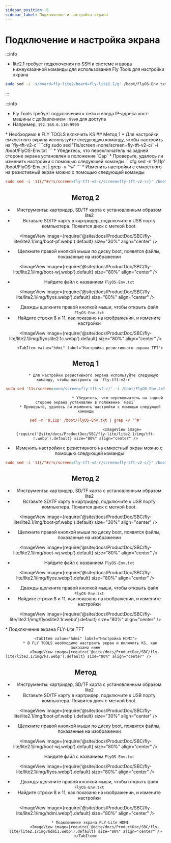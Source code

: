 ```yaml
---
sidebar_position: 6
sidebar_label: Подключение и настройка экрана
---
```







# Подключение и настройка экрана

:::info

* lite2.1 требует подключения по SSH к системе и ввода нижеуказанной команды для использования Fly Tools для настройки экрана
```bash
sudo sed -i 's/board=fly-lite2/board=fly-lite2.1/g' /boot/FlyOS-Env.txt
```
:::

:::info

* Fly Tools требует подключения к сети и ввода IP-адреса хост-машины с добавлением `:9999` для доступа
* Например, `192.168.6.110:9999`

<Tabs>
    <TabItem value="tft" label="TFT экран" default>
        * Необходимо в FLY TOOLS включить KS
            <ImageView image={require('@site/docs/ProductDoc/SBC/fly-lite/lite2.1/img/ks.webp').default} size="80%" align="center" />
        <Tabs>
    <TabItem value="tft" label="Настройка емкостного экрана TFT" default>
## Метод 1    
         * Для настройки емкостного экрана используйте следующую команду, чтобы настроить на `fly-tft-v2-c`
```cfg
sudo sed '11s/screen=none/screen=fly-tft-v2-c/' -i /boot/FlyOS-Env.txt
```
         * Убедитесь, что переключатель на задней стороне экрана установлен в положение `Cap`
    * Проверьте, удалось ли изменить настройки с помощью следующей команды
```cfg
sed -n '9,11p' /boot/FlyOS-Env.txt | grep -v '^#'
```
        <ImageView image={require('@site/docs/ProductDoc/SBC/fly-lite/lite2.1/img/tft-c.webp').default} size="80%" align="center" />
 * Изменить настройки с емкостного на резистивный экран можно с помощью следующей команды

```cfg
sudo sed -i '11{/^#/!s/screen=fly-tft-v2-c/screen=fly-tft-v2-r/}' /boot/FlyOS-Env.txt
``` 
## Метод 2
* Инструменты: картридер, SD/TF карта с установленным образом lite2
* Вставьте SD/TF карту в картридер, подключите к USB порту компьютера. Появится диск с меткой boot.

<ImageView image={require('@site/docs/ProductDoc/SBC/fly-lite/lite2.1/img/boot-pf.webp').default} size="30%" align="center" />

* Щелкните правой кнопкой мыши по диску boot, появятся файлы, показанные на изображении

<ImageView image={require('@site/docs/ProductDoc/SBC/fly-lite/lite2.1/img/boot-wj.webp').default} size="80%" align="center" />

* Найдите файл с названием `FlyOS-Env.txt`

<ImageView image={require('@site/docs/ProductDoc/SBC/fly-lite/lite2.1/img/flyos.webp').default} size="80%" align="center" />

* Дважды щелкните правой кнопкой мыши, чтобы открыть файл `FlyOS-Env.txt`
* Найдите строки 8 и 11, как показано на изображении, и измените настройки

<ImageView image={require('@site/docs/ProductDoc/SBC/fly-lite/lite2.1/img/flyoslite2.1c.webp').default} size="80%" align="center" />

</TabItem>

        <TabItem value="hdmi" label="Настройка резистивного экрана TFT">
## Метод 1        
           * Для настройки резистивного экрана используйте следующую команду, чтобы настроить на `fly-tft-v2-r` 
```cfg
sudo sed '11s/screen=none/screen=fly-tft-v2-r/' -i /boot/FlyOS-Env.txt
```
                                * Убедитесь, что переключатель на задней стороне экрана установлен в положение `Resi`
        * Проверьте, удалось ли изменить настройки с помощью следующей команды
```cfg
sed -n '9,11p' /boot/FlyOS-Env.txt | grep -v '^#'
```
                                    <ImageView image={require('@site/docs/ProductDoc/SBC/fly-lite/lite2.1/img/tft-r.webp').default} size="80%" align="center" />
 * Изменить настройки с резистивного на емкостный экран можно с помощью следующей команды

```cfg
sudo sed -i '11{/^#/!s/screen=fly-tft-v2-r/screen=fly-tft-v2-c/}' /boot/FlyOS-Env.txt
```
## Метод 2
* Инструменты: картридер, SD/TF карта с установленным образом lite2
* Вставьте SD/TF карту в картридер, подключите к USB порту компьютера. Появится диск с меткой boot.

<ImageView image={require('@site/docs/ProductDoc/SBC/fly-lite/lite2.1/img/boot-pf.webp').default} size="30%" align="center" />

* Щелкните правой кнопкой мыши по диску boot, появятся файлы, показанные на изображении

<ImageView image={require('@site/docs/ProductDoc/SBC/fly-lite/lite2.1/img/boot-wj.webp').default} size="80%" align="center" />

* Найдите файл с названием `FlyOS-Env.txt`

<ImageView image={require('@site/docs/ProductDoc/SBC/fly-lite/lite2.1/img/flyos.webp').default} size="80%" align="center" />

* Дважды щелкните правой кнопкой мыши, чтобы открыть файл `FlyOS-Env.txt`
* Найдите строки 8 и 11, как показано на изображении, и измените настройки

<ImageView image={require('@site/docs/ProductDoc/SBC/fly-lite/lite2.1/img/flyoslite2.1r.webp').default} size="80%" align="center" />


 </TabItem>
                        </Tabs>
        * Подключение экрана FLY-Lite TFT
            <ImageView image={require('@site/docs/ProductDoc/SBC/fly-lite/lite2.1/img/tftv2.webp').default} size="80%" align="center" />
    </TabItem>

    <TabItem value="hdmi" label="Настройка HDMI">
        * В FLY TOOLS необходимо настроить экран и включить KS, как показано ниже
            <ImageView image={require('@site/docs/ProductDoc/SBC/fly-lite/lite2.1/img/ks.webp').default} size="80%" align="center" />               
## Метод
* Инструменты: картридер, SD/TF карта с установленным образом lite2
* Вставьте SD/TF карту в картридер, подключите к USB порту компьютера. Появится диск с меткой boot.

<ImageView image={require('@site/docs/ProductDoc/SBC/fly-lite/lite2.1/img/boot-pf.webp').default} size="30%" align="center" />

* Щелкните правой кнопкой мыши по диску boot, появятся файлы, показанные на изображении

<ImageView image={require('@site/docs/ProductDoc/SBC/fly-lite/lite2.1/img/boot-wj.webp').default} size="80%" align="center" />

* Найдите файл с названием `FlyOS-Env.txt`

<ImageView image={require('@site/docs/ProductDoc/SBC/fly-lite/lite2.1/img/flyos.webp').default} size="80%" align="center" />

* Дважды щелкните правой кнопкой мыши, чтобы открыть файл `FlyOS-Env.txt`
* Найдите строки 8 и 11, как показано на изображении, и измените настройки

<ImageView image={require('@site/docs/ProductDoc/SBC/fly-lite/lite2.1/img/hdmi.webp').default} size="80%" align="center" />

        
        * Подключение экрана FLY-Lite HDMI
            <ImageView image={require('@site/docs/ProductDoc/SBC/fly-lite/lite2.1/img/hdmi1.webp').default} size="80%" align="center" />
    </TabItem>
</Tabs>